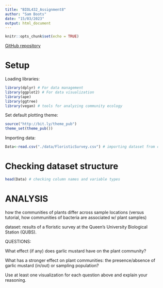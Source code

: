 ```yaml
---
title: "BIOL432_Assignment8"
author: "Sam Boots"
date: "15/03/2023"
output: html_document
---
```


```r
knitr::opts_chunk$set(echo = TRUE)
```

[GitHub repository](https://github.com/SBootss/BIOL432_Assignment8)

# Setup

Loading libraries:
```r
library(dplyr) # For data management
library(ggplot2) # For data visualization
library(ape)
library(ggtree)
library(vegan) # tools for analyzing community ecology
```

Set default plotting theme:
```r
source("http://bit.ly/theme_pub")
theme_set(theme_pub())
```

Importing data:

```r
Data<-read.csv("./data/FloristicSurvey.csv") # importing dataset from csv (results of a floristic survey perfomed by a MSc student at Queens University Biological Station (QUBS))
```

# Checking dataset structure

```r
head(Data) # checking column names and variable types
```
# ANALYSIS

how the communities of plants differ across sample locations (versus tutorial, how communities of bacteria are associated w/ plant samples) 

dataset: results of a floristic survey at the Queen’s University Biological Station (QUBS).

QUESTIONS:

What effect (if any) does garlic mustard have on the plant community?

What has a stronger effect on plant communities: the presence/absence of garlic mustard (in/out) or sampling population?

Use at least one visualization for each question above and explain your reasoning.
